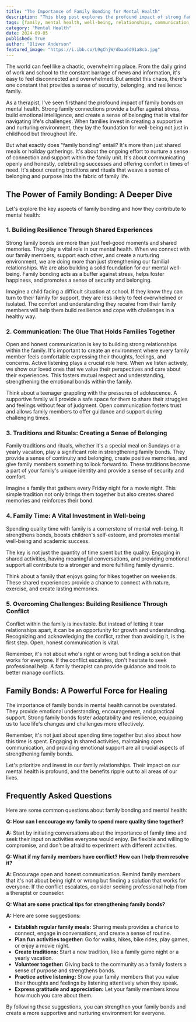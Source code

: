 ```yaml
---
title: "The Importance of Family Bonding for Mental Health"
description: "This blog post explores the profound impact of strong family bonds on mental health. Learn how shared experiences, open communication, family traditions, and quality time together build resilience and foster a sense of belonging."
tags: [family, mental health, well-being, relationships, communication, resilience, bonding, family time, traditions, support]
category: "Mental Health"
date: 2024-09-05
published: True
author: "Oliver Anderson"
featured_image: "https://i.ibb.co/L9gChjW/dbaa6d91a8cb.jpg"
---
```



The world can feel like a chaotic, overwhelming place. From the daily grind of work and school to the constant barrage of news and information, it's easy to feel disconnected and overwhelmed. But amidst this chaos, there's one constant that provides a sense of security, belonging, and resilience: family.

As a therapist, I've seen firsthand the profound impact of family bonds on mental health. Strong family connections provide a buffer against stress, build emotional intelligence, and create a sense of belonging that is vital for navigating life's challenges. When families invest in creating a supportive and nurturing environment, they lay the foundation for well-being not just in childhood but throughout life. 

But what exactly does "family bonding" entail? It's more than just shared meals or holiday gatherings. It's about the ongoing effort to nurture a sense of connection and support within the family unit. It's about communicating openly and honestly, celebrating successes and offering comfort in times of need. It's about creating traditions and rituals that weave a sense of belonging and purpose into the fabric of family life. 

## The Power of Family Bonding: A Deeper Dive

Let's explore the key aspects of family bonding and how they contribute to mental health:

### 1. Building Resilience Through Shared Experiences

Strong family bonds are more than just feel-good moments and shared memories. They play a vital role in our mental health. When we connect with our family members, support each other, and create a nurturing environment, we are doing more than just strengthening our familial relationships. We are also building a solid foundation for our mental well-being. Family bonding acts as a buffer against stress, helps foster happiness, and promotes a sense of security and belonging.

Imagine a child facing a difficult situation at school. If they know they can turn to their family for support, they are less likely to feel overwhelmed or isolated. The comfort and understanding they receive from their family members will help them build resilience and cope with challenges in a healthy way. 

### 2. Communication: The Glue That Holds Families Together

Open and honest communication is key to building strong relationships within the family. It's important to create an environment where every family member feels comfortable expressing their thoughts, feelings, and concerns. Active listening plays a crucial role here. When we listen actively, we show our loved ones that we value their perspectives and care about their experiences. This fosters mutual respect and understanding, strengthening the emotional bonds within the family. 

Think about a teenager grappling with the pressures of adolescence. A supportive family will provide a safe space for them to share their struggles and feelings without fear of judgment. Open communication fosters trust and allows family members to offer guidance and support during challenging times.

### 3. Traditions and Rituals: Creating a Sense of Belonging

Family traditions and rituals, whether it's a special meal on Sundays or a yearly vacation, play a significant role in strengthening family bonds. They provide a sense of continuity and belonging, create positive memories, and give family members something to look forward to. These traditions become a part of your family's unique identity and provide a sense of security and comfort.

Imagine a family that gathers every Friday night for a movie night. This simple tradition not only brings them together but also creates shared memories and reinforces their bond. 

### 4. Family Time: A Vital Investment in Well-being

Spending quality time with family is a cornerstone of mental well-being. It strengthens bonds, boosts children's self-esteem, and promotes mental well-being and academic success. 

The key is not just the quantity of time spent but the quality. Engaging in shared activities, having meaningful conversations, and providing emotional support all contribute to a stronger and more fulfilling family dynamic.

Think about a family that enjoys going for hikes together on weekends. These shared experiences provide a chance to connect with nature, exercise, and create lasting memories. 

### 5. Overcoming Challenges: Building Resilience Through Conflict

Conflict within the family is inevitable. But instead of letting it tear relationships apart, it can be an opportunity for growth and understanding. Recognizing and acknowledging the conflict, rather than avoiding it, is the first step. Open, honest communication is vital. 

Remember, it's not about who's right or wrong but finding a solution that works for everyone. If the conflict escalates, don't hesitate to seek professional help. A family therapist can provide guidance and tools to better manage conflicts. 

## Family Bonds: A Powerful Force for Healing

The importance of family bonds in mental health cannot be overstated. They provide emotional understanding, encouragement, and practical support. Strong family bonds foster adaptability and resilience, equipping us to face life's changes and challenges more effectively. 

Remember, it's not just about spending time together but also about how this time is spent. Engaging in shared activities, maintaining open communication, and providing emotional support are all crucial aspects of strengthening family bonds.

Let's prioritize and invest in our family relationships. Their impact on our mental health is profound, and the benefits ripple out to all areas of our lives. 

## Frequently Asked Questions

Here are some common questions about family bonding and mental health:

**Q: How can I encourage my family to spend more quality time together?**

**A:** Start by initiating conversations about the importance of family time and seek their input on activities everyone would enjoy. Be flexible and willing to compromise, and don't be afraid to experiment with different activities. 

**Q: What if my family members have conflict? How can I help them resolve it?**

**A:** Encourage open and honest communication. Remind family members that it's not about being right or wrong but finding a solution that works for everyone. If the conflict escalates, consider seeking professional help from a therapist or counselor. 

**Q: What are some practical tips for strengthening family bonds?**

**A:** Here are some suggestions:

* **Establish regular family meals:**  Sharing meals provides a chance to connect, engage in conversations, and create a sense of routine.
* **Plan fun activities together:**  Go for walks, hikes, bike rides, play games, or enjoy a movie night.
* **Create traditions:**  Start a new tradition, like a family game night or a yearly vacation. 
* **Volunteer together:**  Giving back to the community as a family fosters a sense of purpose and strengthens bonds.
* **Practice active listening:** Show your family members that you value their thoughts and feelings by listening attentively when they speak.
* **Express gratitude and appreciation:**  Let your family members know how much you care about them.

By following these suggestions, you can strengthen your family bonds and create a more supportive and nurturing environment for everyone.
